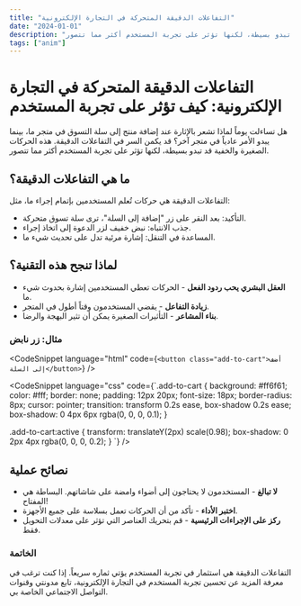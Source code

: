 ```yaml
---
title: "التفاعلات الدقيقة المتحركة في التجارة الإلكترونية"
date: "2024-01-01"
description: "هل تساءلت يوماً لماذا تشعر بالإثارة عند إضافة منتج إلى سلة التسوق في متجر ما، بينما يبدو الأمر عادياً في متجر آخر؟ قد يكمن السر في التفاعلات الدقيقة. هذه الحركات الصغيرة والخفية قد تبدو بسيطة، لكنها تؤثر على تجربة المستخدم أكثر مما تتصور."
tags: ["anim"]
---
```


# التفاعلات الدقيقة المتحركة في التجارة الإلكترونية: كيف تؤثر على تجربة المستخدم

هل تساءلت يوماً لماذا تشعر بالإثارة عند إضافة منتج إلى سلة التسوق في متجر ما، بينما يبدو الأمر عادياً في متجر آخر؟ قد يكمن السر في التفاعلات الدقيقة. هذه الحركات الصغيرة والخفية قد تبدو بسيطة، لكنها تؤثر على تجربة المستخدم أكثر مما تتصور.

## ما هي التفاعلات الدقيقة؟

التفاعلات الدقيقة هي حركات تُعلم المستخدمين بإتمام إجراء ما، مثل:

-   التأكيد: بعد النقر على زر "إضافة إلى السلة"، ترى سلة تسوق متحركة.
-   جذب الانتباه: نبض خفيف لزر الدعوة إلى اتخاذ إجراء.
-   المساعدة في التنقل: إشارة مرئية تدل على تحديث شيء ما.

## لماذا تنجح هذه التقنية؟

-   **العقل البشري يحب ردود الفعل** - الحركات تعطي المستخدمين إشارة بحدوث شيء ما.
-   **زيادة التفاعل** - يقضي المستخدمون وقتاً أطول في المتجر.
-   **بناء المشاعر** - التأثيرات الصغيرة يمكن أن تثير البهجة والرضا.

### مثال: زر نابض

<CodeSnippet
    language="html"
    code={`<button class="add-to-cart">أضف إلى السلة</button>`}
/>

<CodeSnippet
    language="css"
    code={`.add-to-cart {
    background: #ff6f61;
    color: #fff;
    border: none;
    padding: 12px 20px;
    font-size: 18px;
    border-radius: 8px;
    cursor: pointer;
    transition: transform 0.2s ease, box-shadow 0.2s ease;
    box-shadow: 0 4px 6px rgba(0, 0, 0, 0.1);
}

.add-to-cart:active {
transform: translateY(2px) scale(0.98);
box-shadow: 0 2px 4px rgba(0, 0, 0, 0.2);
}
`}
/>

## نصائح عملية

-   **لا تبالغ** - المستخدمون لا يحتاجون إلى أضواء وامضة على شاشاتهم. البساطة هي المفتاح!
-   **اختبر الأداء** - تأكد من أن الحركات تعمل بسلاسة على جميع الأجهزة.
-   **ركز على الإجراءات الرئيسية** - قم بتحريك العناصر التي تؤثر على معدلات التحويل فقط.

### الخاتمة

التفاعلات الدقيقة هي استثمار في تجربة المستخدم يؤتي ثماره سريعاً. إذا كنت ترغب في معرفة المزيد عن تحسين تجربة المستخدم في التجارة الإلكترونية، تابع مدونتي وقنوات التواصل الاجتماعي الخاصة بي.

